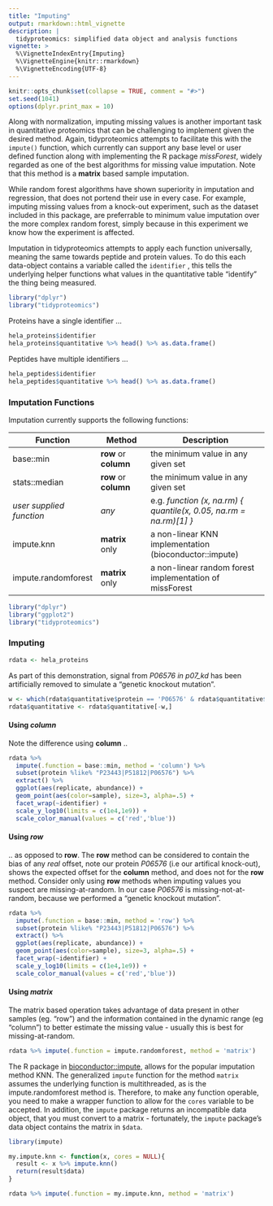 ```yaml
---
title: "Imputing"
output: rmarkdown::html_vignette
description: |
  tidyproteomics: simplified data object and analysis functions
vignette: >
  %\VignetteIndexEntry{Imputing}
  %\VignetteEngine{knitr::rmarkdown}
  %\VignetteEncoding{UTF-8}
---
```


```r
knitr::opts_chunk$set(collapse = TRUE, comment = "#>")
set.seed(1041)
options(dplyr.print_max = 10)
```

Along with normalization, imputing missing values is another important task in quantitative proteomics that can be challenging to implement given the desired method. Again, tidyproteomics attempts to facilitate this with the `impute()` function, which currently can support any base level or user defined function along with implementing the R package *missForest*, widely regarded as one of the best algorithms for missing value imputation. Note that this method is a **matrix** based sample imputation.

While random forest algorithms have shown superiority in imputation and regression, that does not portend their use in every case. For example, imputing missing values from a knock-out experiment, such as the dataset included in this package, are preferrable to minimum value imputation over the more complex random forest, simply because in this experiment we know how the experiment is affected.

Imputation in tidyproteomics attempts to apply each function universally, meaning the same towards peptide and protein values. To do this each data-object contains a variable called the `identifier` , this tells the underlying helper functions what values in the quantitative table "identify" the thing being measured.

```r
library("dplyr")
library("tidyproteomics")
```
Proteins have a single identifier ...
```r
hela_proteins$identifier
hela_proteins$quantitative %>% head() %>% as.data.frame()
```

Peptides have multiple identifiers ...
```r
hela_peptides$identifier
hela_peptides$quantitative %>% head() %>% as.data.frame()
```

### Imputation Functions

Imputation currently supports the following functions:

| Function                 | Method                    | Description                                                        |
|-----------------|-----------------|---------------------------------------|
| base::min                | **row** or **column** | the minimum value in any given set                                 |
| stats::median            | **row** or **column** | the minimum value in any given set                                 |
| *user supplied function* | *any*                 | e.g. *function (x, na.rm) { quantile(x, 0.05, na.rm = na.rm)[1] }* |
| impute.knn               | **matrix** only       | a non-linear KNN implementation (bioconductor::impute)             |
| impute.randomforest      | **matrix** only       | a non-linear random forest implementation of missForest            |

```r
library("dplyr")
library("ggplot2")
library("tidyproteomics")
```

### Imputing

```r
rdata <- hela_proteins
```

As part of this demonstration, signal from *P06576 in p07_kd* has been artificially removed to simulate a "genetic knockout mutation".

```r
w <- which(rdata$quantitative$protein == 'P06576' & rdata$quantitative$sample == 'knockdown')
rdata$quantitative <- rdata$quantitative[-w,]
```

#### Using *column*

Note the difference using **column** ..

```r

rdata %>% 
  impute(.function = base::min, method = 'column') %>%
  subset(protein %like% "P23443|P51812|P06576") %>% 
  extract() %>%
  ggplot(aes(replicate, abundance)) +
  geom_point(aes(color=sample), size=3, alpha=.5) +
  facet_wrap(~identifier) +
  scale_y_log10(limits = c(1e4,1e9)) +
  scale_color_manual(values = c('red','blue'))
```

#### Using *row*

.. as opposed to **row**. The **row** method can be considered to contain the bias of any *real* offset, note our protein *P06576* (i.e our artifical knock-out), shows the expected offset for the **column** method, and does not for the **row** method. Consider only using **row** methods when imputing values you suspect are missing-at-random. In our case *P06576* is missing-not-at-random, because we performed a "genetic knockout mutation".

```r

rdata %>% 
  impute(.function = base::min, method = 'row') %>%
  subset(protein %like% "P23443|P51812|P06576") %>% 
  extract() %>%
  ggplot(aes(replicate, abundance)) +
  geom_point(aes(color=sample), size=3, alpha=.5) +
  facet_wrap(~identifier) +
  scale_y_log10(limits = c(1e4,1e9)) +
  scale_color_manual(values = c('red','blue'))
```


#### Using *matrix*

The matrix based operation takes advantage of data present in other samples (eg. "row") and the information contained in the dynamic range (eg "column") to better estimate the missing value - usually this is best for missing-at-random.

```r

rdata %>% impute(.function = impute.randomforest, method = 'matrix')
```

The R package in [bioconductor::impute](https://bioconductor.org/packages/release/bioc/html/impute.html), allows for the popular imputation method KNN. The generalized `impute` function for the method `matrix` assumes the underlying function is multithreaded, as is the impute.randomforest method is. Therefore, to make any function operable, you need to make a wrapper function to allow for the `cores` variable to be accepted. In addition, the `impute` package returns an incompatible data object, that you must convert to a matrix - fortunately, the `impute` package's data object contains the matrix in `$data`.

```r
library(impute)

my.impute.knn <- function(x, cores = NULL){
  result <- x %>% impute.knn()
  return(result$data)
}

rdata %>% impute(.function = my.impute.knn, method = 'matrix')
```


